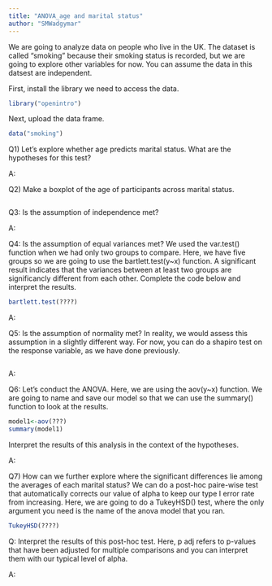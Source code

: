 ```yaml
---
title: "ANOVA_age and marital status"
author: "SMWadgymar"
---
```



We are going to analyze data on people who live in the UK. The dataset is called "smoking" because their smoking status is recorded, but we are going to explore other variables for now. You can assume the data in this datsest are independent.

First, install the library we need to access the data.
```r
library("openintro")
```

Next, upload the data frame.
```r
data("smoking")
```



Q1) Let's explore whether age predicts marital status. What are the hypotheses for this test?

A: 



Q2) Make a boxplot of the age of participants across marital status.

```r

```

Q3: Is the assumption of independence met?

A: 


Q4: Is the assumption of equal variances met? We used the var.test() function when we had only two groups to compare. Here, we have five groups so we are going to use the bartlett.test(y~x) function. A significant result indicates that the variances between at least two groups are significancly different from each other. Complete the code below and interpret the results.

```r
bartlett.test(????)
```

A: 


Q5: Is the assumption of normality met? In reality, we would assess this assumption in a slightly different way. For now, you can do a shapiro test on the response variable, as we have done previously.

```r

```
A: 



Q6: Let's conduct the ANOVA. Here, we are using the aov(y~x) function. We are going to name and save our model so that we can use the summary() function to look at the results. 

```r
model1<-aov(???)
summary(model1)
```
Interpret the results of this analysis in the context of the hypotheses.

A: 



Q7) How can we further explore where the significant differences lie among the averages of each marital status? We can do a post-hoc paire-wise test that automatically corrects our value of alpha to keep our type I error rate from increasing. Here, we are going to do a TukeyHSD() test, where the only argument you need is the name of the anova model that you ran.

```r
TukeyHSD(????)
```

Q: Interpret the results of this post-hoc test. Here, p adj refers to p-values that have been adjusted for multiple comparisons and you can interpret them with our typical level of alpha.

A: 

